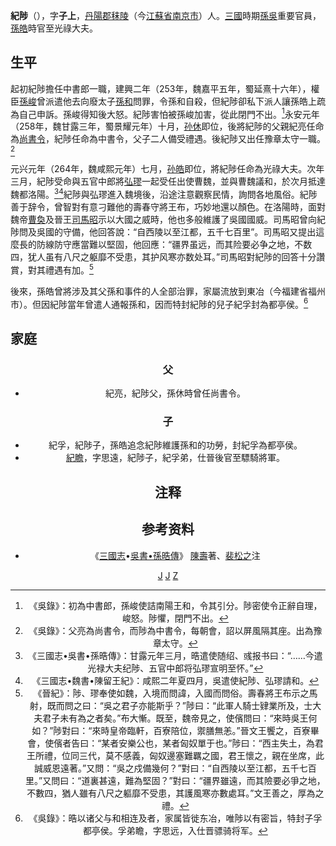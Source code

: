 {{東亞男性歷史人物
|名稱 =紀涉
|國家 =[[孫吳|孫吳]]
|時代 =三國時期
|主君 =[[孫權|孫權]]、[[孫亮|孫亮]]、[[孫休|孫休]]、[[孫晧|孫晧]]
|最高職務 =光祿大夫
|姓名 =紀陟
|字 =子上
|官職 =豫章太守→中書令→光祿大夫
|籍貫 =[[丹陽郡|丹陽郡]][[秣陵|秣陵]]（今[[江蘇省|江蘇省]][[南京市|南京市]]）
|父親=紀亮
|子=紀孚、[[紀瞻|紀瞻]]
|著作=《紀陟集》三卷（已佚）
|注釋 =
}}

'''紀陟'''（{{bd|？||270年|catIdx=J}}），字'''子上'''，[[丹陽郡|丹陽郡]][[秣陵|秣陵]]（今[[江蘇省|江蘇省]][[南京市|南京市]]）人。[[三國|三國]]時期[[孫吳|孫吳]]重要官員，[[孫皓|孫皓]]時官至光祿大夫。

==生平==
起初紀陟擔任中書郎一職，建興二年（253年，魏嘉平五年，蜀延熹十六年），權臣[[孫峻|孫峻]]曾派遣他去向廢太子[[孫和|孫和]]問罪，令孫和自殺，但紀陟卻私下派人讓孫皓上疏為自己申訴。孫峻得知後大怒。紀陟害怕被孫峻加害，從此閉門不出。<ref>《吳錄》：初為中書郎，孫峻使詰南陽王和，令其引分。陟密使令正辭自理，峻怒。陟懼，閉門不出。</ref>永安元年（258年，魏甘露三年，蜀景耀元年）十月，[[孙休|孙休]]即位，後將紀陟的父親紀亮任命為[[尚書令|尚書令]]，紀陟任命為中書令，父子二人備受禮遇。後紀陟又出任豫章太守一職。<ref>《吳錄》：父亮為尚書令，而陟為中書令，每朝會，詔以屏風隔其座。出為豫章太守。</ref>

元兴元年（264年，魏咸熙元年）七月，[[孙皓|孙皓]]即位，將紀陟任命為光祿大夫。次年三月，紀陟受命與五官中郎將[[弘璆|弘璆]]一起受任出使曹魏，並與曹魏議和，於次月抵達魏都洛陽。<ref>《三國志•吳書•孫晧傳》：甘露元年三月，晧遣使随绍、彧报书曰：“……今遣光禄大夫纪陟、五官中郎将弘璆宣明至怀。”</ref><ref>《三國志•魏書•陳留王紀》：咸熙二年夏四月，吳遣使紀陟、弘璆請和。</ref>紀陟與弘璆進入魏境後，沿途注意觀察民情，詢問各地風俗。紀陟善于辞令，曾智對有意刁難他的壽春守將王布，巧妙地還以顏色。在洛陽時，面對魏帝[[曹奐|曹奐]]及晉王[[司馬昭|司馬昭]]示以大國之威時，他也多般維護了吳國國威。司馬昭曾向紀陟問及吳國的守備，他回答說：“自西陵以至江都，五千七百里”。司馬昭又提出這麼長的防線防守應當難以堅固，他回應：“疆界虽远，而其险要必争之地，不数四，犹人虽有八尺之躯靡不受患，其护风寒亦数处耳。”司馬昭對紀陟的回答十分讚賞，對其禮遇有加。<ref>《晉紀》：陟、璆奉使如魏，入境而問諱，入國而問俗。壽春將王布示之馬射，既而問之曰：“吳之君子亦能斯乎？”陟曰：“此軍人騎士肄業所及，士大夫君子未有為之者矣。”布大慚。既至，魏帝見之，使儐問曰：“來時吳王何如？”陟對曰：“來時皇帝臨軒，百寮陪位，禦膳無恙。”晉文王饗之，百寮畢會，使儐者告曰：“某者安樂公也，某者匈奴單于也。”陟曰：“西主失土，為君王所禮，位同三代，莫不感義，匈奴邊塞難羈之國，君王懷之，親在坐席，此誠威恩遠著。”又問：“吳之戍備幾何？”對曰：“自西陵以至江都，五千七百里。”又問曰：“道裏甚遠，難為堅固？”對曰：“疆界雖遠，而其險要必爭之地，不數四，猶人雖有八尺之軀靡不受患，其護風寒亦數處耳。”文王善之，厚為之禮。</ref>

後來，孫皓曾將涉及其父孫和事件的人全部治罪，家屬流放到東冶（今福建省福州市）。但因紀陟當年曾遣人通報孫和，因而特封紀陟的兒子紀孚封為都亭侯。<ref>《吳錄》：晧以诸父与和相连及者，家属皆徙东冶，唯陟以有密旨，特封子孚都亭侯。孚弟瞻，字思远，入仕晋骠骑将军。</ref>

==家庭==
{{Ahnentafel top|紀陟家系}}<center>
{{chart/start}}
{{chart|boxstyle=background:#dfd;| | |Li| | |Li=紀亮}}
{{chart| | | |!| | | |}}
{{chart|boxstyle=background:#dfd;| | |Zh| | |Zh=紀陟}}
{{chart| |,|-|^|-|.| |}}
{{chart|boxstyle=background:#dfd;|Fu| |Zh|Fu=紀孚|Zh=[[紀瞻|紀瞻]]}}
{{chart| | | |,|-|^|-|.| |}}
{{chart|boxstyle=background:#dfd;| | |Jing| |Jian|Jing=紀景|Jian=紀鑒}}
{{chart| | | |!| | | | | |}}
{{chart|boxstyle=background:#dfd;| | |Yo| | | | |Yo=紀友}}
{{chart/end}}
{{ahnentafel bottom}}
===父===
*紀亮，紀陟父，孫休時曾任尚書令。
===子===
*紀孚，紀陟子，孫皓追念紀陟維護孫和的功勞，封紀孚為都亭侯。
*[[紀瞻|紀瞻]]，字思遠，紀陟子，紀孚弟，仕晉後官至驃騎將軍。

==注释==
{{reflist|2}}

==参考资料==
* 《[[三國志|三國志]]•[[s:三國志/卷48|吳書•孫晧傳]]》 [[陳壽|陳壽]]著、[[裴松之|裴松之]]注

[[Category:東吳政治人物|J]]
[[Category:三國政治人物|J]]
[[Category:紀姓|Z]]